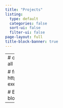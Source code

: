 ```yaml
---
title: "Projects"
listing:
  type: default
  categories: false
  sort-ui: false
  filter-ui: false
page-layout: full
title-block-banner: true
---
```


---
# options specified here will apply to all posts in this folder

# freeze computational output
# (see https://quarto.org/docs/projects/code-execution.html#freeze)
freeze: true

# Enable banner style title blocks
title-block-banner: false
---
